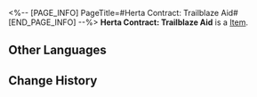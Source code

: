 <%-- [PAGE_INFO]
PageTitle=#Herta Contract: Trailblaze Aid#
[END_PAGE_INFO] --%>
{{Item Infobox
|id          = 310001
|image       = Item Herta Contract- Trailblaze Aid.png
|type        = 
|invCategory = Valuables
|rarity      = 4
|effect      = 
|description = A mutual aid contract between Herta and the Express. She will help the Express whenever she can, in exchange for treasures found during trailblazing.
}}
'''Herta Contract: Trailblaze Aid''' is a [[Item]].

==Other Languages==
{{Other Languages
|en   = Herta Contract: Trailblaze Aid
|zhs  = 黑塔 • 开拓支援协议
|zht  = 黑塔•開拓支援協議
|ja   = ヘルタ・開拓支援協定
|ko   = 헤르타 • 개척 지원 협의
|es   = Herta - Contrato de apoyo a los Trazacaminos
|fr   = Contrat d'aide aux pionniers de Herta
|ru   = «Герта»: Контракт на снабжение Первопроходцев
|th   = Herta - พันธสัญญาสนับสนุนการบุกเบิก
|vi   = Herta - Thoả Thuận Chi Viện Khai Phá
|de   = Hertas Vertrag &ndash; Trailblaze-Hilfeleistung
|id   = Herta Contract: Trailblaze Aid
|pt   = Contrato de Herta: Suporte de Desbravamento
}}

==Change History==
{{Change History|1.0}}